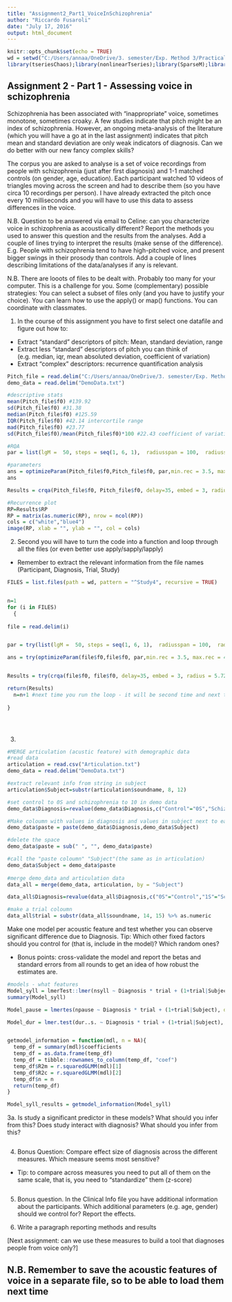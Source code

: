 ```yaml
---
title: "Assignment2_Part1_VoiceInSchizophrenia"
author: "Riccardo Fusaroli"
date: "July 17, 2016"
output: html_document
---
```


```r
knitr::opts_chunk$set(echo = TRUE)
wd = setwd("C:/Users/annaa/OneDrive/3. semester/Exp. Method 3/Practical/Assignment4/Assignment4")
library(tseriesChaos);library(nonlinearTseries);library(SparseM);library(crqa);library(plyr);library(lme4);library(modelr);library(tibble);library(MuMIn):library(lmerTest)

```

## Assignment 2 - Part 1 - Assessing voice in schizophrenia

Schizophrenia has been associated with "inappropriate" voice, sometimes monotone, sometimes croaky. A few studies indicate that pitch might be an index of schizophrenia. However, an ongoing meta-analysis of the literature (which you will have a go at in the last assignment) indicates that pitch mean and standard deviation are only weak indicators of diagnosis. Can we do better with our new fancy complex skills?

The corpus you are asked to analyse is a set of voice recordings from people with schizophrenia (just after first diagnosis) and 1-1 matched controls (on gender, age, education). Each participant watched 10 videos of triangles moving across the screen and had to describe them (so you have circa 10 recordings per person). I have already extracted the pitch once every 10 milliseconds and you will have to use this data to assess differences in the voice.

N.B. Question to be answered via email to Celine: can you characterize voice in schizophrenia as acoustically different? Report the methods you used to answer this question and the results from the analyses. Add a couple of lines trying to interpret the results (make sense of the difference). E.g. People with schizophrenia tend to have high-pitched voice, and present bigger swings in their prosody than controls. Add a couple of lines describing limitations of the data/analyses if any is relevant.

N.B. There are looots of files to be dealt with. Probably too many for your computer. This is a challenge for you. Some (complementary) possible strategies: You can select a subset of files only (and you have to justify your choice). You can learn how to use the apply() or map() functions. You can coordinate with classmates.


1. In the course of this assignment you have to first select one datafile and figure out how to:

- Extract "standard" descriptors of pitch: Mean, standard deviation, range
- Extract less "standard" descriptors of pitch you can think of (e.g. median, iqr, mean absoluted deviation, coefficient of variation)
- Extract "complex" descriptors: recurrence quantification analysis

```r
Pitch_file = read.delim("C:/Users/annaa/OneDrive/3. semester/Exp. Method 3/Practical/Assignment4/Assignment4/Pitch/Study1D0S101T2_f0.txt")
demo_data = read.delim("DemoData.txt")

#descriptive stats
mean(Pitch_file$f0) #139.92
sd(Pitch_file$f0) #31.38
median(Pitch_file$f0) #125.59
IQR(Pitch_file$f0) #42.14 intercortile range
mad(Pitch_file$f0) #23.77
sd(Pitch_file$f0)/mean(Pitch_file$f0)*100 #22.43 coefficient of variation

#RQA
par = list(lgM =  50, steps = seq(1, 6, 1),  radiusspan = 100,  radiussample = 40, normalize = 0,  rescale = 0,  mindiagline = 2,  minvertline = 2,  tw = 0,  whiteline = FALSE,  recpt = FALSE,  fnnpercent = 10,  typeami = "mindip") #set parameter

#parameters
ans = optimizeParam(Pitch_file$f0,Pitch_file$f0, par,min.rec = 3.5, max.rec = 4.5) 
ans

Results = crqa(Pitch_file$f0, Pitch_file$f0, delay=35, embed = 3, radius = 5.72, normalize = 0, rescale = 0, mindiagline = 2, minvertline = 2)

#Recurrence plot
RP=Results$RP
RP = matrix(as.numeric(RP), nrow = ncol(RP)) 
cols = c("white","blue4")
image(RP, xlab = "", ylab = "", col = cols)


```

2. Second you will have to turn the code into a function and loop through all the files (or even better use apply/sapply/lapply)
- Remember to extract the relevant information from the file names (Participant, Diagnosis, Trial, Study)

```r

FILES = list.files(path = wd, pattern = "^Study4", recursive = TRUE)


n=1 
for (i in FILES)
  {
  
file = read.delim(i)


par = try(list(lgM =  50, steps = seq(1, 6, 1),  radiusspan = 100,  radiussample = 40, normalize = 0,  rescale = 0,  mindiagline = 2,  minvertline = 2,  tw = 0,  whiteline = FALSE,  recpt = FALSE,  fnnpercent = 10,  typeami = "mindip")) #set parameter

ans = try(optimizeParam(file$f0,file$f0, par,min.rec = 3.5, max.rec = 4.5))


Results = try(crqa(file$f0, file$f0, delay=35, embed = 3, radius = 5.72, normalize = 0, rescale = 0, mindiagline = 2, minvertline = 2))

return(Results)
  n=n+1 #next time you run the loop - it will be second time and next third, and so on
  
}





```

3. 

```r
#MERGE articulation (acustic feature) with demographic data
#read data
articulation = read.csv("Articulation.txt")
demo_data = read.delim("DemoData.txt")

#extract relevant info from string in subject
articulation$Subject=substr(articulation$soundname, 8, 12)

#set control to 0S and schizophrenia to 10 in demo data
demo_data$Diagnosis=revalue(demo_data$Diagnosis,c("Control"="0S","Schizophrenia"="1S"))

#Make coloumn with values in diagnosis and values in subject next to each other
demo_data$paste = paste(demo_data$Diagnosis,demo_data$Subject)

#delete the space 
demo_data$paste = sub(" ", "", demo_data$paste)                             

#call the "paste coloumn" "Subject"(the same as in articulation)
demo_data$Subject = demo_data$paste
                     
#merge demo_data and articulation data                           
data_all = merge(demo_data, articulation, by = "Subject")

data_all$Diagnosis=revalue(data_all$Diagnosis,c("0S"="Control","1S"="Schizophrenia"))

#make a trial coloumn
data_all$trial = substr(data_all$soundname, 14, 15) %>% as.numeric


```
Make one model per acoustic feature and test whether you can observe significant difference due to Diagnosis. Tip: Which other fixed factors should you control for (that is, include in the model)? Which random ones?


- Bonus points: cross-validate the model and report the betas and standard errors from all rounds to get an idea of how robust the estimates are. 


```r

#models - what features
Model_syll = lmerTest::lmer(nsyll ~ Diagnosis * trial + (1+trial|Subject), data = data_all)
summary(Model_syll)

Model_pause = lmertes(npause ~ Diagnosis * trial + (1+trial|Subject), data = data_all)

Model_dur = lmer.test(dur..s. ~ Diagnosis * trial + (1+trial|Subject), data = data_all)


getmodel_information = function(mdl, n = NA){
  temp_df = summary(mdl)$coefficients
  temp_df = as.data.frame(temp_df)
  temp_df = tibble::rownames_to_column(temp_df, "coef")
  temp_df$R2m = r.squaredGLMM(mdl)[1]
  temp_df$R2c = r.squaredGLMM(mdl)[2]
  temp_df$n = n
  return(temp_df)
}

Model_syll_results = getmodel_information(Model_syll)

```

3a. Is study a significant predictor in these models? What should you infer from this? Does study interact with diagnosis? What should you infer from this?

```r



```

4. Bonus Question: Compare effect size of diagnosis across the different measures. Which measure seems most sensitive?
- Tip: to compare across measures you need to put all of them on the same scale, that is, you need to "standardize" them (z-score)

```r


```

5. Bonus question. In the Clinical Info file you have additional information about the participants. Which additional parameters (e.g. age, gender) should we control for? Report the effects.

6. Write a paragraph reporting methods and results

[Next assignment: can we use these measures to build a tool that diagnoses people from voice only?]

## N.B. Remember to save the acoustic features of voice in a separate file, so to be able to load them next time